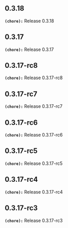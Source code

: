 ## 0.3.18
**`(chore):`** Release 0.3.18

## 0.3.17
**`(chore):`** Release 0.3.17

## 0.3.17-rc8
**`(chore):`** Release 0.3.17-rc8

## 0.3.17-rc7
**`(chore):`** Release 0.3.17-rc7

## 0.3.17-rc6
**`(chore):`** Release 0.3.17-rc6

## 0.3.17-rc5
**`(chore):`** Release 0.3.17-rc5

## 0.3.17-rc4
**`(chore):`** Release 0.3.17-rc4

## 0.3.17-rc3
**`(chore):`** Release 0.3.17-rc3

